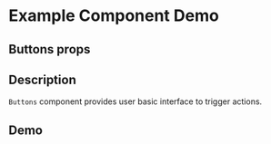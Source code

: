
<Meta title="Example/Buttons" component={Buttons} />

# Example Component Demo

## Buttons props
<Props of={Buttons} />

## Description

`Buttons` component provides user basic interface to trigger actions.

## Demo
<Canvas>
  <Story name="Primary-Small">
    <Buttons size="small" type="primary"/>
  </Story>
  <Story name="Dashed-Large">
    <Buttons size="large" type="dashed"/>
  </Story>
</Canvas>